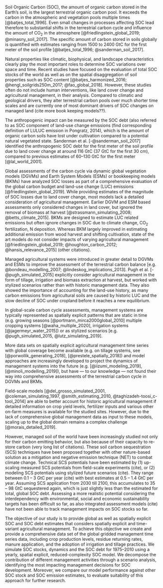 \introduction

Soil Organic Carbon (SOC), the amount of organic carbon stored in the Earth’s soil, is the largest terrestrial organic carbon pool. It exceeds the carbon in the atmospheric and vegetation pools multiple times [@batjes_total_1996]. Even small changes in processes affecting SOC lead therefore to substantial shifts in the terrestrial carbon cycle and influence the amount of CO~2~ in the atmosphere [@friedlingstein_global_2019; @minasny_soil_2017]. The specific amount of carbon stored in soils globally is quantified with estimates ranging from 1500 to 2400 GtC for the first meter of the soil profile [@batjes_total_1996; @sanderman_soil_2017]. 

Natural properties like climatic, biophysical, and landscape characteristics clearly play the most important roles to determine SOC variations over space and time. Recent studies have focused on the evaluation of total SOC stocks of the world as well as on the spatial disaggregation of soil properties such as SOC content [@batjes_harmonized_2016; @hengl_soilgrids250m_2017; @fao_global_2018]. However, these studies often do not include human interventions, like land cover change and agricultural management, in their analysis. Compared to climatic and geological drivers, they alter terrestrial carbon pools over much shorter time scales and are currently one of most dominant drivers of SOC changes on managed land (cite more book keeping models??). 

The anthropogenic impact can be measured by the SOC debt (also referred to as SOC component of land-use change emissions (find corresponding definition of LULUC emission in Pongratz, 2014), which is the amount of organic carbon soils have lost under cultivation compared to a potential natural vegetated state. Sanderman et al. [-@sanderman_soil_2017] identified the anthropogenic SOC debt for the first meter of the soil profile due to land cover change at around 116 GtC (37 GtC for the first 30 cm), compared to previous estimates of 60--130 GtC for the first meter [@lal_world_2001]. 

Global assessments of the carbon cycle via dynamic global vegetation models (DGVMs) and Earth System Models (ESMs) or bookkeeping models (BKMs) have analyzed SOC losses as part of a comprehensive evaluation of the global carbon budget and land-use change (LUC) emissions [@friedlingstein_global_2019]. While providing estimates of the magnitude of SOC losses due to land cover change, most models lack a detailed consideration of agricultural management. Earlier DGVM and ESM based assessments only considered changes in land cover, but ignored the removal of biomass at harvest [@strassmann_simulating_2008; @betts_climate_2015]. BKMs are designed to estimate LUC related emissions but often ignore changes in SOC due to climate change, CO~2~ fertilization, N deposition. Whereas BKM largely improved in estimating additional emission from wood harvest and shifting cultivation, state of the art models do not consider impacts of varying agricultural management [@friedlingstein_global_2019; @houghton_carbon_2012; @hansis_relevance_2015] (other citations). 

Managed agricultural systems were introduced in greater detail to DGVMs and ESMs to improve the assessment of the terrestrial carbon balance [e.g. @bondeau_modelling_2007; @lindeskog_implications_2013]. Pugh et al. [-@pugh_simulated_2015] explicitly consider agricultural management in the form of tillage, irrigation and biomass extraction at harvest, but worked with stylized scenarios rather than with historic management data. They also showed the importance of accounting for the land-use history, as many carbon emissions from agricultural soils are caused by historic LUC and the slow decline of SOC under cropland before it reaches a new equilibrium. 

In global-scale carbon cycle assessments, management systems are typically represented as spatially explicit patterns that are static in time (e.g. growing seasons [@portmann_mirca2000global_2010] multiple cropping systems [@waha_multiple_2020], irrigation systems [@jagermeyr_water_2015]) or as stylized scenarios [e.g. @pugh_simulated_2015, @lutz_simulating_2019].

More data sets on spatially explicit agricultural management time series with global coverage become available (e.g. on tillage systems, see [@porwollik_generating_2018], [@prestele_spatially_2018]) and model approaches are increasingly developed to project the dynamics of management systems into the future (e.g. [@iizumi_modeling_2019], [@minoli_modelling_2019]), but have --- to our knowledge --- not found their way into comprehensive assessments of the terrestrial carbon cycle in DGVMs and BKMs. 

Field-scale models [@del_grosso_simulated_2001, @coleman_simulating_1997, @smith_estimating_2010, @taghizadeh-toosi_c-tool_2014] are able to better account for historic agricultural management if detailed information on crop yield levels, fertilizer inputs and various other on-farm measures is available for the studied sites. However, due to the lack of comprehensive global management data as input to these models, scaling up to the global domain remains a complex challenge [@morais_detailed_2019].

However, managed soil of the world have been increasingly studied not only for their carbon emitting behavior, but also because of their capacity to re-store carbon (very long list of citations). These soil carbon sequestration (SCS) techniques have been proposed together with other nature-based solution as a mitigation and negative emission technique (NET) to combat climate change. Technical SCS potentials have been estimated by (1) up-scaling measured SCS potentials from field-scale experiments (cite), or (2) modeling SCS potentials using stylized future scenarios (cite). They range between 0.1 -- 3 GtC per year (cite) with best estimates at 0.5 -- 1.4 GtC per year. Assuming SCS application from 2030 till 2100, this accumulates to 35 -- 98 GtC sequestered again, which is just slightly less than the estimated for total, global SOC debt. Assessing a more realistic potential considering the interdependency with environmental, social and economic sustainability targets has been difficult so far, as also integrated assessment models (cite) have not been able to track management impacts on SOC stocks so far.

The objective of our study is to provide global as well as spatially explicit SOC and SOC debt estimates that considers spatially explicit and time-variant agricultural management. To achieve this objective we create and provide a comprehensive data set of the global gridded management time series data, including crop production levels, residue returning rates, manure application, and the adoption of irrigation and tillage practices. We simulate SOC stocks, dynamics and the SOC debt for 1975--2010 using a yearly, spatial explicit, reduced-complexity SOC model. We decompose the contribution of different management activities through a scenario analysis, identifying the most impacting management decisions for SOC development. Moreover, we compare our model performance against other SOC stock and SOC emission estimates, to evaluate suitability of this approach for further research.
